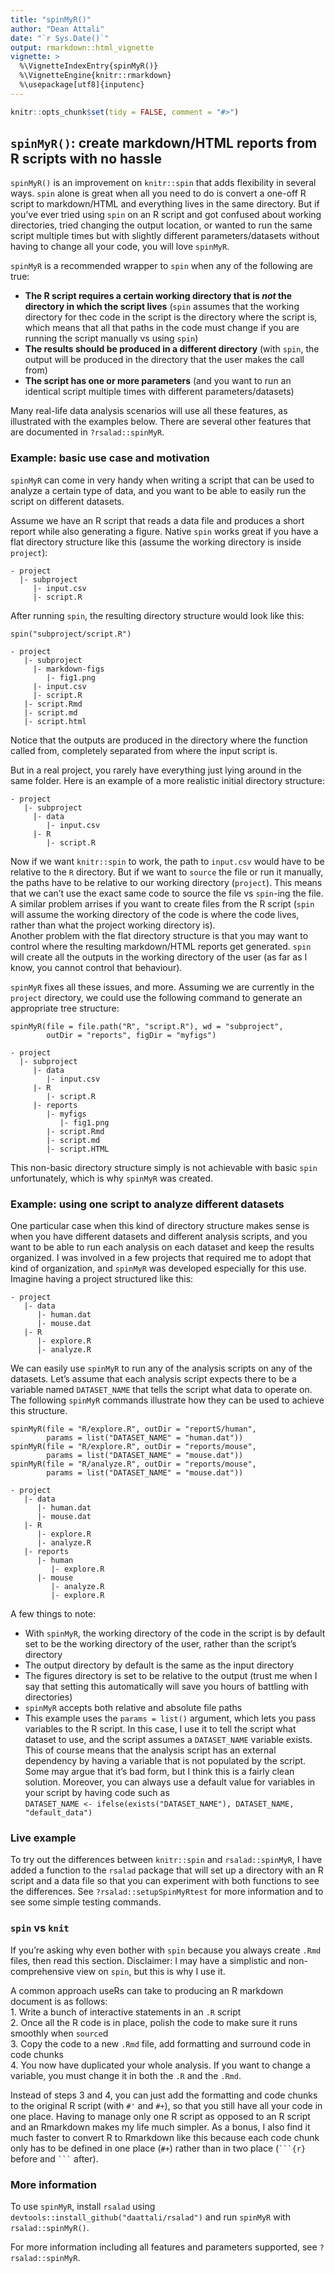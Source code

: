 ```yaml
---
title: "spinMyR()"
author: "Dean Attali"
date: "`r Sys.Date()`"
output: rmarkdown::html_vignette
vignette: >
  %\VignetteIndexEntry{spinMyR()}
  %\VignetteEngine{knitr::rmarkdown}
  %\usepackage[utf8]{inputenc}
---
```


```r
knitr::opts_chunk$set(tidy = FALSE, comment = "#>")
```

## `spinMyR()`: create markdown/HTML reports from R scripts with no hassle

`spinMyR()` is an improvement on `knitr::spin` that adds flexibility in several
ways. `spin` alone is great when all you need to do is convert a one-off R 
script to markdown/HTML and everything lives in the same directory.  But if 
you've ever tried using `spin` on an R script and got confused about working 
directories, tried changing the output location, or wanted to run the same 
script multiple times but with slightly different parameters/datasets without 
having to change all your code, you will love `spinMyR`.

`spinMyR` is a recommended wrapper to `spin` when any of the following are true:

- __The R script requires a certain working directory that is _not_ the directory
in which the script lives__ (`spin` assumes that the working directory for thec
code in the script is the directory where the script is,  which means that
all that paths in the code must change if you are running the script manually
vs using `spin`)    
- __The results should be produced in a different directory__ (with `spin`, the
output will be produced in the directory that the user makes the call from)  
- __The script has one or more parameters__ (and you want to run an identical
script multiple times with different parameters/datasets)

Many real-life data analysis scenarios will use all these features, as
illustrated with the examples below.  There are several other features that are
documented in `?rsalad::spinMyR`.

### Example: basic use case and motivation

`spinMyR` can come in very handy when writing a script that can be used to
analyze a certain type of data, and you want to be able to easily run the script
on different datasets.

Assume we have an R script that reads a data file and produces a
short report while also generating a figure. Native `spin` works great if you
have a flat directory structure like this (assume the working directory is 
inside `project`):

```
- project
  |- subproject
     |- input.csv
     |- script.R
```

After running `spin`, the resulting directory structure would look like this:

```
spin("subproject/script.R")

- project
   |- subproject
     |- markdown-figs
        |- fig1.png
     |- input.csv
     |- script.R
   |- script.Rmd
   |- script.md
   |- script.html
```

Notice that the outputs are produced in the directory where the function called
from, completely separated from where the input script is.  

But in a real project, you rarely have everything just lying around in the same
folder.  Here is an example of a more realistic initial directory structure:

```
- project
   |- subproject
     |- data
        |- input.csv
     |- R
        |- script.R
```

Now if we want `knitr::spin` to work, the path to `input.csv` would have to be
relative to the `R` directory. But if we want to `source` the file or run
it manually, the paths have to be relative to our working directory (`project`).
This means that we can't use the exact same code to source the file vs
`spin`-ing the file. A similar problem arrises if you want to create files from 
the R script (`spin` will assume the working directory of the code is where the 
code lives, rather than what the project working directory is).  
Another problem with the flat directory structure is that you may want to
control where the resulting markdown/HTML reports get generated. `spin` will
create all the outputs in the working directory of the user (as far as
I know, you cannot control that behaviour).

`spinMyR` fixes all these issues, and more. Assuming we are currently in the
`project` directory, we could use the following command to generate an
appropriate tree structure:

```
spinMyR(file = file.path("R", "script.R"), wd = "subproject",
        outDir = "reports", figDir = "myfigs")

- project
  |- subproject
     |- data
        |- input.csv
     |- R
        |- script.R
     |- reports
        |- myfigs
           |- fig1.png
        |- script.Rmd
        |- script.md
        |- script.HTML
```

This non-basic directory structure simply is not achievable with basic `spin`
unfortunately, which is why `spinMyR` was created.

### Example: using one script to analyze different datasets

One particular case when this kind of directory structure makes sense is when
you have different datasets and different analysis scripts, and you want to be
able to run each analysis on each dataset and keep the results organized.
I was involved in a few projects that required me to adopt that kind of
organization, and `spinMyR` was developed especially for this use.  Imagine
having a project structured like this:

```
- project
   |- data
      |- human.dat
      |- mouse.dat
   |- R
      |- explore.R
      |- analyze.R
```

We can easily use `spinMyR` to run any of the analysis scripts on any of the
datasets.  Let's assume that each analysis script expects there to be a
variable named `DATASET_NAME` that tells the script what data to operate on.
The following `spinMyR` commands illustrate how they can be used to achieve
this structure.

```
spinMyR(file = "R/explore.R", outDir = "reportS/human",
        params = list("DATASET_NAME" = "human.dat"))
spinMyR(file = "R/explore.R", outDir = "reports/mouse",
        params = list("DATASET_NAME" = "mouse.dat"))
spinMyR(file = "R/analyze.R", outDir = "reports/mouse",
        params = list("DATASET_NAME" = "mouse.dat"))

- project
   |- data
      |- human.dat
      |- mouse.dat
   |- R
      |- explore.R
      |- analyze.R
   |- reports
      |- human
         |- explore.R
      |- mouse
         |- analyze.R
         |- explore.R
```


A few things to note:  

- With `spinMyR`, the working directory of the code in the script is by default
set to be the working directory of the user, rather than the script's directory  
- The output directory by default is the same as the input directory  
- The figures directory is set to be relative to the output (trust me when I say
that setting this automatically will save you hours of battling with
directories)  
- `spinMyR` accepts both relative and absolute file paths  
- This example uses the `params = list()` argument, which lets you pass 
variables to the R script.  In this case, I use it to tell the script what
dataset to use, and the script assumes a `DATASET_NAME` variable exists. This 
of course means that the analysis script has an external dependency by having
a variable that is not populated by the script.  Some may argue that it's bad
form, but I think this is a fairly clean solution.  Moreover, you can
always use a default value for variables in your script by having code such as  
`DATASET_NAME <- ifelse(exists("DATASET_NAME"), DATASET_NAME, "default_data")`


### Live example

To try out the differences between `knitr::spin` and `rsalad::spinMyR`, I have
added a function to the `rsalad` package that will set up a directory with 
an R script and a data file so that you can experiment with both functions to
see the differences. See `?rsalad::setupSpinMyRtest` for more information and
to see some simple testing commands.


### `spin` vs `knit`

If you're asking why even bother with `spin` because you always create `.Rmd`
files, then read this section.  Disclaimer: I may have a simplistic and 
non-comprehensive view on `spin`, but this is why I use it.  

A common approach useRs can take to producing an R markdown document is as
follows:  
1. Write a bunch of interactive statements in an `.R` script  
2. Once all the R code is in place, polish the code to make sure it runs
smoothly when `source`d  
3. Copy the code to a new `.Rmd` file, add formatting and surround code in 
code chunks  
4. You now have duplicated your whole analysis. If you want to change a
variable, you must change it in both the `.R` and the `.Rmd`.

Instead of steps 3 and 4, you can just add the formatting and code chunks to
the original R script (with `#'` and `#+`), so that you still have all your code
in one place. Having to manage only one R script as opposed to an R script and
an Rmarkdown makes my life much simpler.  As a bonus, I also find it much faster 
to convert R to Rmarkdown like this because each code chunk only has to be 
defined in one place (`#+`)  rather than in two place (`` ```{r} `` before 
and `` ``` `` after).


### More information

To use `spinMyR`, install `rsalad` using
`devtools::install_github("daattali/rsalad")` and run `spinMyR` with
`rsalad::spinMyR()`.  

For more information including all features and parameters supported, see
`?rsalad::spinMyR`.
